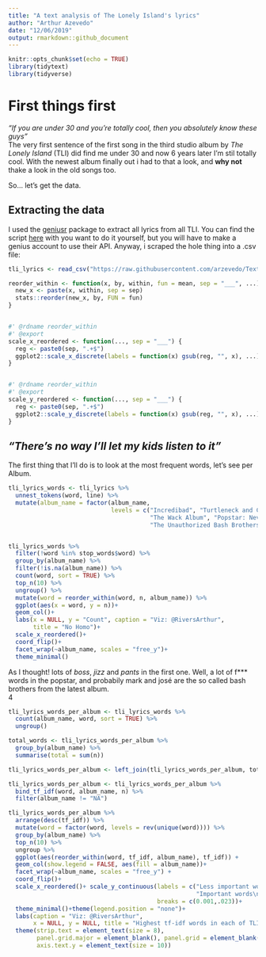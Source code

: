 ```yaml
---
title: "A text analysis of The Lonely Island's lyrics"
author: "Arthur Azevedo"
date: "12/06/2019"
output: rmarkdown::github_document
---
```


```r
knitr::opts_chunk$set(echo = TRUE)
library(tidytext)
library(tidyverse)
```

# First things first
_"If you are under 30 and you're totally cool, then you absolutely know these guys"_  
The very first sentence of the first song in the third studio album by _The Lonely Island_ (TLI) did find me under 30 and now 6 years later I'm stil totally cool. With the newest album finally out i had to that a look, and __why not__ thake a look in the old songs too.  

So... let's get the data.

## Extracting the data
I used the [geniusr](https://github.com/ewenme/geniusr) package to extract all lyrics from all TLI. You can find the script [here](https://github.com/arzevedo/Text_Mining/blob/master/The%20Lonely%20Island/the_lonely_island_lyrics_scrap.R) with you want to do it yourself, but you will have to make a genius account to use their API.
Anyway, i scraped the hole thing into a .csv file: 
```r
tli_lyrics <- read_csv("https://raw.githubusercontent.com/arzevedo/Text_Mining/master/The%20Lonely%20Island/the_lonely_island_lyrics.csv")
```
```r
reorder_within <- function(x, by, within, fun = mean, sep = "___", ...) {
  new_x <- paste(x, within, sep = sep)
  stats::reorder(new_x, by, FUN = fun)
}


#' @rdname reorder_within
#' @export
scale_x_reordered <- function(..., sep = "___") {
  reg <- paste0(sep, ".+$")
  ggplot2::scale_x_discrete(labels = function(x) gsub(reg, "", x), ...)
}


#' @rdname reorder_within
#' @export
scale_y_reordered <- function(..., sep = "___") {
  reg <- paste0(sep, ".+$")
  ggplot2::scale_y_discrete(labels = function(x) gsub(reg, "", x), ...)
}
```

## _"There's no way I’ll let my kids listen to it"_ 

The first thing that I'll do is to look at the most frequent words, let's see per Album.
```r
tli_lyrics_words <- tli_lyrics %>% 
  unnest_tokens(word, line) %>% 
  mutate(album_name = factor(album_name,
                             levels = c("Incredibad", "Turtleneck and Chain",
                                        "The Wack Album", "Popstar: Never Stop Never Stopping",
                                        "The Unauthorized Bash Brothers Experience", NA)))


tli_lyrics_words %>% 
  filter(!word %in% stop_words$word) %>% 
  group_by(album_name) %>% 
  filter(!is.na(album_name)) %>% 
  count(word, sort = TRUE) %>% 
  top_n(10) %>% 
  ungroup() %>% 
  mutate(word = reorder_within(word, n, album_name)) %>% 
  ggplot(aes(x = word, y = n))+
  geom_col()+
  labs(x = NULL, y = "Count", caption = "Viz: @RiversArthur",
       title = "No Homo")+
  scale_x_reordered()+
  coord_flip()+
  facet_wrap(~album_name, scales = "free_y")+
  theme_minimal()

```  

As I thought! lots of _boss_, _jizz_ and _pants_ in the first one. Well, a lot of f*** words in the popstar, and probabily mark and josé are the so called bash brothers from the latest album.  
4
```r
tli_lyrics_words_per_album <- tli_lyrics_words %>% 
  count(album_name, word, sort = TRUE) %>% 
  ungroup()

total_words <- tli_lyrics_words_per_album %>% 
  group_by(album_name) %>% 
  summarise(total = sum(n))

tli_lyrics_words_per_album <- left_join(tli_lyrics_words_per_album, total_words)

tli_lyrics_words_per_album <- tli_lyrics_words_per_album %>%
  bind_tf_idf(word, album_name, n) %>% 
  filter(album_name != "NA")

tli_lyrics_words_per_album %>% 
  arrange(desc(tf_idf)) %>%
  mutate(word = factor(word, levels = rev(unique(word)))) %>%
  group_by(album_name) %>%
  top_n(10) %>% 
  ungroup %>% 
  ggplot(aes(reorder_within(word, tf_idf, album_name), tf_idf)) +
  geom_col(show.legend = FALSE, aes(fill = album_name))+
  facet_wrap(~album_name, scales = "free_y") + 
  coord_flip()+
  scale_x_reordered()+ scale_y_continuous(labels = c("Less important words\n in each album",
                                                     "Important words\n in each album"),
                                          breaks = c(0.001,.023))+
  theme_minimal()+theme(legend.position = "none")+
  labs(caption = "Viz: @RiversArthur",
       x = NULL, y = NULL, title = "Highest tf-idf words in each of TLI's album")+
  theme(strip.text = element_text(size = 8),
        panel.grid.major = element_blank(), panel.grid = element_blank(),
        axis.text.y = element_text(size = 10))

```
